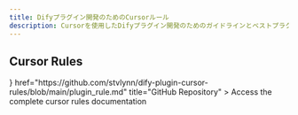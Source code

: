 ```yaml
---
title: Difyプラグイン開発のためのCursorルール
description: Cursorを使用したDifyプラグイン開発のためのガイドラインとベストプラクティス
---
```


## Cursor Rules

<Cards>
  <Card 
    icon={<i className="ri-github-fill ri-lg" />} 
    href="https://github.com/stvlynn/dify-plugin-cursor-rules/blob/main/plugin_rule.md" 
    title="GitHub Repository"
  >
    Access the complete cursor rules documentation
  </Card>
</Cards> 